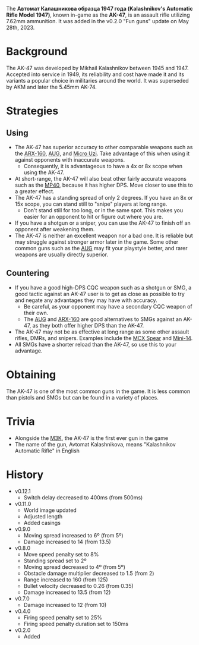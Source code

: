 The **Автомат Калашникова образца 1947 года (Kalashnikov's Automatic Rifle Model 1947)**, known in-game as the **AK-47**, is an assault rifle utilizing 7.62mm ammunition. It was added in the v0.2.0 "Fun guns" update on May 28th, 2023.

# Background
The AK-47 was developed by Mikhail Kalashnikov between 1945 and 1947. Accepted into service in 1949, its reliability and cost have made it and its variants a popular choice in militaries around the world. It was superseded by AKM and later the 5.45mm AK-74.

# Strategies
## Using
- The AK-47 has superior accuracy to other comparable weapons such as the [ARX-160](/weapons/guns/arx160), [AUG](/weapons/guns/aug), and [Micro Uzi](/weapons/guns/micro_uzi). Take advantage of this when using it against opponents with inaccurate weapons.
  - Consequently, it is advantageous to have a 4x or 8x scope when using the AK-47.
- At short-range, the AK-47 will also beat other fairly accurate weapons such as the [MP40](/weapons/guns/mp40), because it has higher DPS. Move closer to use this to a greater effect.
- The AK-47 has a standing spread of only 2 degrees. If you have an 8x or 15x scope, you can stand still to "snipe" players at long range.
  - Don't stand still for too long, or in the same spot. This makes you easier for an opponent to hit or figure out where you are.
- If you have a shotgun or a sniper, you can use the AK-47 to finish off an opponent after weakening them.
- The AK-47 is neither an excellent weapon nor a bad one. It is reliable but may struggle against stronger armor later in the game. Some other common guns such as the [AUG](/weapons/guns/aug) may fit your playstyle better, and rarer weapons are usually directly superior.

## Countering
- If you have a good high-DPS CQC weapon such as a shotgun or SMG, a good tactic against an AK-47 user is to get as close as possible to try and negate any advantages they may have with accuracy.
  - Be careful, as your opponent may have a secondary CQC weapon of their own.
  - The [AUG](/weapons/guns/aug) and [ARX-160](/weapons/guns/arx160) are good alternatives to SMGs against an AK-47, as they both offer higher DPS than the AK-47.
- The AK-47 may not be as effective at long range as some other assault rifles, DMRs, and snipers. Examples include the [MCX Spear](/weapons/guns/mcx_spear) and [Mini-14](/weapons/guns/mini14).
- All SMGs have a shorter reload than the AK-47, so use this to your advantage.

# Obtaining
The AK-47 is one of the most common guns in the game. It is less common than pistols and SMGs but can be found in a variety of places.

# Trivia
- Alongside the [M3K](/weapons/guns/m3k), the AK-47 is the first ever gun in the game
- The name of the gun, Avtomat Kalashnikova, means "Kalashnikov Automatic Rifle" in English

# History
- v0.12.1
  - Switch delay decreased to 400ms (from 500ms)
- v0.11.0
  - World image updated
  - Adjusted length
  - Added casings
- v0.9.0
  - Moving spread increased to 6º (from 5º)
  - Damage increased to 14 (from 13.5)
- v0.8.0
  - Move speed penalty set to 8%
  - Standing spread set to 2º
  - Moving spread decreased to 4º (from 5º)
  - Obstacle damage multiplier decreased to 1.5 (from 2)
  - Range increased to 160 (from 125)
  - Bullet velocity decreased to 0.26 (from 0.35)
  - Damage increased to 13.5 (from 12)
- v0.7.0
  - Damage increased to 12 (from 10)
- v0.4.0
  - Firing speed penalty set to 25%
  - Firing speed penalty duration set to 150ms
- v0.2.0
  - Added
